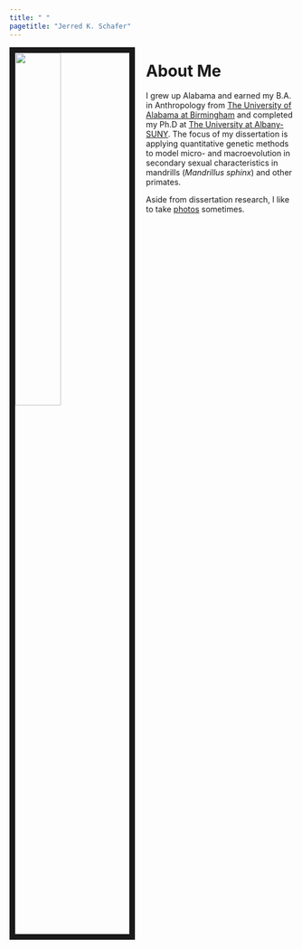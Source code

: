 ```yaml
---
title: " "
pagetitle: "Jerred K. Schafer"
---
```


<link rel="stylesheet" href="styles.css" type="text/css">
<link rel="stylesheet" href="academicicons/css/academicons.min.css"/>

<img src="images/jerred_1.jpeg" style="width:40%; border:10px solid; margin-right: 20px" align="left">

# About Me 
I grew up Alabama and earned my B.A. in Anthropology from [The University of Alabama at Birmingham](https://www.uab.edu/home/) and completed my Ph.D at [The University at Albany-SUNY](https://www.albany.edu). The focus of my dissertation is applying quantitative genetic methods to model micro- and macroevolution in secondary sexual characteristics in mandrills (*Mandrillus sphinx*) and other primates.

Aside from dissertation research, I like to take [photos](https://www.instagram.com/jerredkschafer/) sometimes.  



